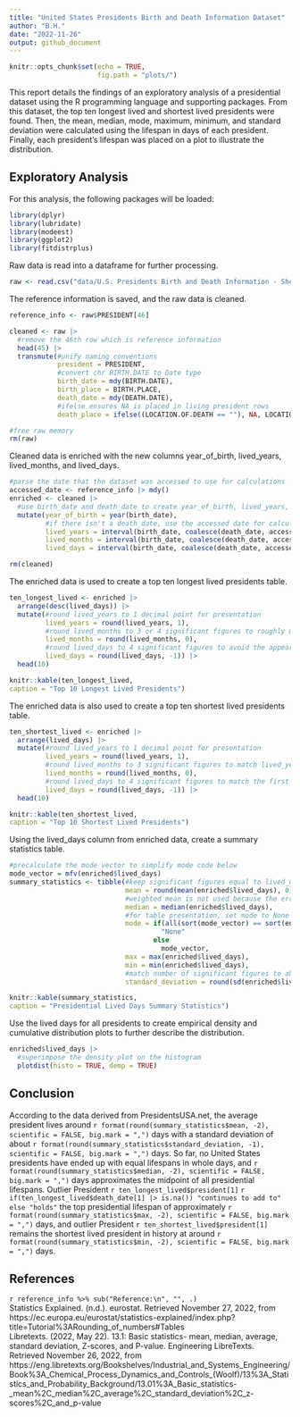 ```yaml
---
title: "United States Presidents Birth and Death Information Dataset"
author: "B.H."
date: "2022-11-26"
output: github_document
---
```


```r
knitr::opts_chunk$set(echo = TRUE,
                      fig.path = "plots/")
```

This report details the findings of an exploratory analysis of a presidential dataset using the R programming language and supporting packages. From this dataset, the top ten longest lived and shortest lived presidents were found. Then, the mean, median, mode, maximum, minimum, and standard deviation were calculated using the lifespan in days of each president. Finally, each president's lifespan was placed on a plot to illustrate the distribution.

## Exploratory Analysis
For this analysis, the following packages will be loaded:
```r
library(dplyr)
library(lubridate)
library(modeest)
library(ggplot2)
library(fitdistrplus)
```

Raw data is read into a dataframe for further processing.
```r
raw <- read.csv("data/U.S. Presidents Birth and Death Information - Sheet1.csv")
```

The reference information is saved, and the raw data is cleaned.
```r
reference_info <- raw$PRESIDENT[46]

cleaned <- raw |>
  #remove the 46th row which is reference information
  head(45) |>
  transmute(#unify naming conventions
            president = PRESIDENT,
            #convert chr BIRTH.DATE to Date type
            birth_date = mdy(BIRTH.DATE),
            birth_place = BIRTH.PLACE,
            death_date = mdy(DEATH.DATE),
            #ifelse ensures NA is placed in living president rows
            death_place = ifelse((LOCATION.OF.DEATH == ""), NA, LOCATION.OF.DEATH))

#free raw memory
rm(raw)
```

Cleaned data is enriched with the new columns year_of_birth, lived_years, lived_months, and lived_days.
```r
#parse the date that the dataset was accessed to use for calculations
accessed_date <- reference_info |> mdy()
enriched <- cleaned |>
  #use birth_date and death_date to create year_of_birth, lived_years, lived_months, and lived_days columns
  mutate(year_of_birth = year(birth_date), 
         #if there isn't a death_date, use the accessed date for calculation completion
         lived_years = interval(birth_date, coalesce(death_date, accessed_date)) / years(1),
         lived_months = interval(birth_date, coalesce(death_date, accessed_date)) / months(1),
         lived_days = interval(birth_date, coalesce(death_date, accessed_date)) / days(1))

rm(cleaned)
```

The enriched data is used to create a top ten longest lived presidents table.
```r
ten_longest_lived <- enriched |>
  arrange(desc(lived_days)) |>
  mutate(#round lived_years to 1 decimal point for presentation
         lived_years = round(lived_years, 1),
         #round lived_months to 3 or 4 significant figures to roughly match lived_years
         lived_months = round(lived_months, 0),
         #round lived_days to 4 significant figures to avoid the appearance of false equality
         lived_days = round(lived_days, -1)) |>
  head(10)
```

```r
knitr::kable(ten_longest_lived,
caption = "Top 10 Longest Lived Presidents")
```

The enriched data is also used to create a top ten shortest lived presidents table.
```r
ten_shortest_lived <- enriched |>
  arrange(lived_days) |>
  mutate(#round lived_years to 1 decimal point for presentation
         lived_years = round(lived_years, 1),
         #round lived_months to 3 significant figures to match lived_years
         lived_months = round(lived_months, 0),
         #round lived_days to 4 significant figures to match the first table
         lived_days = round(lived_days, -1)) |>
  head(10)
```

```r
knitr::kable(ten_shortest_lived,
caption = "Top 10 Shortest Lived Presidents")
```

Using the lived_days column from enriched data, create a summary statistics table.
```r
#precalculate the mode vector to simplify mode code below
mode_vector = mfv(enriched$lived_days)
summary_statistics <- tibble(#keep significant figures equal to lived_days underlying data
                             mean = round(mean(enriched$lived_days), 0),
                             #weighted mean is not used because the error associated with each measurement is unknown
                             median = median(enriched$lived_days),
                             #for table presentation, set mode to None when the mode returned is all of the lived_days
                             mode = if(all(sort(mode_vector) == sort(enriched$lived_days)))
                                      "None"
                                    else
                                      mode_vector,
                             max = max(enriched$lived_days),
                             min = min(enriched$lived_days),
                             #match number of significant figures to above results
                             standard_deviation = round(sd(enriched$lived_days), 1))
```

```r
knitr::kable(summary_statistics,
caption = "Presidential Lived Days Summary Statistics")
```

Use the lived days for all presidents to create empirical density and cumulative distribution plots to further describe the distribution.
```r
enriched$lived_days |>
  #superimpose the density plot on the histogram
  plotdist(histo = TRUE, demp = TRUE)
```

## Conclusion
According to the data derived from PresidentsUSA.net, the average president lives around `r format(round(summary_statistics$mean, -2), scientific = FALSE, big.mark = ",")` days with a standard deviation of about `r format(round(summary_statistics$standard_deviation, -1), scientific = FALSE, big.mark = ",")` days.
So far, no United States presidents have ended up with equal lifespans in whole days, and `r format(round(summary_statistics$median, -2), scientific = FALSE, big.mark = ",")` days approximates the midpoint of all presidential lifespans.
Outlier President `r ten_longest_lived$president[1]` `r if(ten_longest_lived$death_date[1] |> is.na()) "continues to add to" else "holds"` the top presidential lifespan of approximately `r format(round(summary_statistics$max, -2), scientific = FALSE, big.mark = ",")` days, and outlier President `r ten_shortest_lived$president[1]` remains the shortest lived president in history at around `r format(round(summary_statistics$min, -2), scientific = FALSE, big.mark = ",")` days.

## References
`r reference_info %>% sub("Reference:\n", "", .)`  
Statistics Explained. (n.d.). eurostat. Retrieved November 27, 2022, from https://ec.europa.eu/eurostat/statistics-explained/index.php?title=Tutorial%3ARounding_of_numbers#Tables  
Libretexts. (2022, May 22). 13.1: Basic statistics- mean, median, average, standard deviation, Z-scores, and P-value. Engineering LibreTexts. Retrieved November 26, 2022, from https://eng.libretexts.org/Bookshelves/Industrial_and_Systems_Engineering/Book%3A_Chemical_Process_Dynamics_and_Controls_(Woolf)/13%3A_Statistics_and_Probability_Background/13.01%3A_Basic_statistics-_mean%2C_median%2C_average%2C_standard_deviation%2C_z-scores%2C_and_p-value 